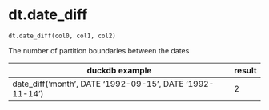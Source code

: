 # dt.date_diff { #duckops.dt.date_diff }

`dt.date_diff(col0, col1, col2)`

The number of partition boundaries between the dates

| duckdb example | result |
| -------------- | ------ |
| date_diff('month', DATE '1992-09-15', DATE '1992-11-14') | 2 |
